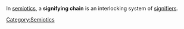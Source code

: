 In [[semiotics]], a '''signifying chain''' is an interlocking system of [[signifier]]s. 


{{stub}}

[[Category:Semiotics]]